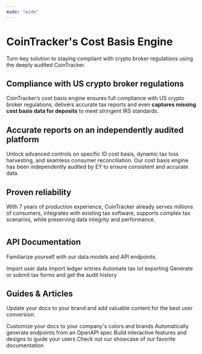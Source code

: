 ```yaml
---
mode: "wide"
---
```


# CoinTracker's Cost Basis Engine

Turn-key solution to staying compliant with crypto broker regulations using the deeply audited CoinTracker. 

## **Compliance with US crypto broker regulations**

CoinTracker’s cost basis engine ensures full compliance with US crypto broker regulations, delivers accurate tax reports and even **captures missing cost basis data for deposits** to meet stringent IRS standards.

## **Accurate reports on an independently audited platform**

Unlock advanced controls on specific ID cost basis, dynamic tax loss harvesting, and seamless consumer reconciliation. Our cost basis engine has been independently audited by EY to ensure consistent and accurate data.

## **Proven reliability**

With 7 years of production experience, CoinTracker already serves millions of consumers, integrates with existing tax software, supports complex tax scenarios, while preserving data integrity and performance.

# 

## API Documentation

Familiarize yourself with our data models and API endpoints.

<CardGroup cols="2">
  <Card title="User Imports" icon="pen-to-square" href="https://mintlify.com/docs/quickstart">
    Import user data
  </Card>
  <Card title="Ledger Entries" icon="image" href="https://mintlify.com/docs/development">
    Import ledger entries
  </Card>
  <Card title="Tax Lots" icon="sparkles">
    Automate tax lot exporting
  </Card>
  <Card title="Tax Forms & Audit History" icon="sparkles">
    Generate or submit tax forms and get the audit history
  </Card>
</CardGroup>

## Guides & Articles

Update your docs to your brand and add valuable content for the best user conversion.

<CardGroup cols="2">
  <Card title="Customize Style" icon="palette" href="https://mintlify.com/docs/settings/global">
    Customize your docs to your company's colors and brands
  </Card>
  <Card title="Reference APIs" icon="code" href="https://mintlify.com/docs/api-playground/openapi">
    Automatically generate endpoints from an OpenAPI spec
  </Card>
  <Card title="Add Components" icon="screwdriver-wrench" href="https://mintlify.com/docs/content/components/accordions">
    Build interactive features and designs to guide your users
  </Card>
  <Card title="Get Inspiration" icon="stars" href="https://mintlify.com/customers">
    Check out our showcase of our favorite documentation
  </Card>
</CardGroup>
